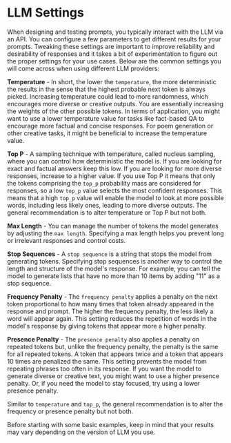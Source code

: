 # LLM Settings

When designing and testing prompts, you typically interact with the LLM via an API. You can configure a few parameters to get different results for your prompts. Tweaking these settings are important to improve reliability and desirability of responses and it takes  a bit of experimentation to figure out the proper settings for your use cases. Below are the common settings you will come across when using different LLM providers:

**Temperature** - In short, the lower the `temperature`, the more deterministic the results in the sense that the highest probable next token is always picked. Increasing temperature could lead to more randomness, which encourages more diverse or creative outputs. You are essentially increasing the weights of the other possible tokens. In terms of application, you might want to use a lower temperature value for tasks like fact-based QA to encourage more factual and concise responses. For poem generation or other creative tasks, it might be beneficial to increase the temperature value.

**Top P** - A sampling technique with temperature, called nucleus sampling, where you can control how deterministic the model is. If you are looking for exact and factual answers keep this low. If you are looking for more diverse responses, increase to a higher value. If you use Top P it means that only the tokens comprising the `top_p` probability mass are considered for responses, so a low `top_p` value selects the most confident responses. This means that a high `top_p` value will enable the model to look at more possible words, including less likely ones, leading to more diverse outputs. The general recommendation is to alter temperature or Top P but not both.

**Max Length** - You can manage the number of tokens the model generates by adjusting the `max length`. Specifying a max length helps you prevent long or irrelevant responses and control costs.

**Stop Sequences** - A `stop sequence` is a string that stops the model from generating tokens. Specifying stop sequences is another way to control the length and structure of the model's response. For example, you can tell the model to generate lists that have no more than 10 items by adding "11" as a stop sequence.

**Frequency Penalty** - The `frequency penalty` applies a penalty on the next token proportional to how many times that token already appeared in the response and prompt. The higher the frequency penalty, the less likely a word will appear again. This setting reduces the repetition of words in the model's response by giving tokens that appear more a higher penalty.

**Presence Penalty** - The `presence penalty` also applies a penalty on repeated tokens but, unlike the frequency penalty, the penalty is the same for all repeated tokens. A token that appears twice and a token that appears 10 times are penalized the same. This setting prevents the model from repeating phrases too often in its response. If you want the model to generate diverse or creative text, you might want to use a higher presence penalty. Or, if you need the model to stay focused, try using a lower presence penalty.

Similar to `temperature` and `top_p`, the general recommendation is to alter the frequency or presence penalty but not both.

Before starting with some basic examples, keep in mind that your results may vary depending on the version of LLM you use.
